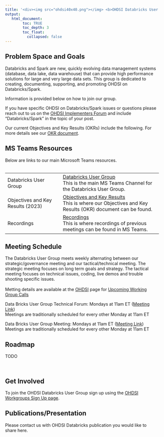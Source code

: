 ---
title: '<div><img src="ohdsi40x40.png"></img> <b>OHDSI Databricks User Group</b> </div>'
output:
   html_document:
        toc: TRUE
        toc_depth: 3
        toc_float:
          collapsed: false
---

<h2>Problem Space and Goals</h2>
<p>
  Databricks and Spark are new, quickly evolving data management systems (database, data lake, data warehouse) that can provide high performance solutions for large and very large data sets. 
  This group is dedicated to creating, documenting, supporting, and promoting OHDSI on Databricks/Spark. 
</p>
<p>
  Information is provided below on how to join our group. 
</p>
<p>
  If you have specific OHDSI on Databricks/Spark issues or questions please reach out to us on the 
  <a href="https://forums.ohdsi.org/c/implementers/6">OHDSI Implementers Forum</a> and include "Databricks/Spark" in the topic of your post. 
</p>

<p>
  Our current Objectives and Key Results (OKRs) include the following. 
  For more details see our 
  <a href="https://ohdsiorg.sharepoint.com/:f:/r/sites/Workgroup-Open-SourceCommunity/Shared%20Documents/Databricks%20Users%20Group/OKR-2023?csf=1&web=1&e=avdr2R">OKR document</a>.
</p>

<h2>MS Teams Resources</h2>

Below are links to our main Microsoft Teams resources.
<br/>
<br/>
<table claSS="table">
  <tr>
    <td>Databricks User Group</td>
    <td>
      <a href="https://teams.microsoft.com/l/channel/19%3a54e0717f78fb428ea842ca1d5fec53dc%40thread.tacv2/Databricks%2520Users%2520Group?groupId=3c4549e9-9de8-4827-9813-e751120326ad&tenantId=a30f0094-9120-4aab-ba4c-e5509023b2d5">Databricks User Group</a>
      <br/>
      This is the main MS Teams Channel for the Databricks User Group.  
    </td>
  </tr>

  <tr>
    <td>Objectives and Key Results (2023)</td>
    <td>
      <a href="https://ohdsiorg.sharepoint.com/:f:/r/sites/Workgroup-Open-SourceCommunity/Shared%20Documents/Databricks%20Users%20Group/OKR-2023?csf=1&web=1&e=avdr2R">Objectives and Key Results</a>
      <br/>
      This is where our Objectives and Key Results (OKR) document can be found.
    </td>
  </tr>

  <tr>
    <td>Recordings</td>
    <td>
      <a href="https://ohdsiorg.sharepoint.com/:f:/r/sites/Workgroup-Open-SourceCommunity/Shared%20Documents/Databricks%20Users%20Group/Recordings?csf=1&web=1&e=n9KDfM">Recordings</a>
      <br/>
      This is where recordings of previous meetings can be found in MS Teams.
    </td>
  </tr>

</table>

<h2>Meeting Schedule</h2>

<p>
  The Databricks User Group meets weekly alternating between our strategic/governance meeting 
  and our tactical/technical meeting. 
  The strategic meeting focuses on long term goals and strategy. 
  The tactical meeting focuses on technical issues, coding, live demos and trouble shooting specific issues. 
  <br/>
  <br/>
  Metting details are available at the 
  <a href="">OHDSI</a> page for <a href="https://ohdsi.org/upcoming-working-group-calls/">Upcoming Working Group Calls</a>
  
  
  Data Bricks User Group Technical Forum: Mondays at 11am ET ([Meeting Link](https://teams.microsoft.com/l/meetup-join/19%3a54e0717f78fb428ea842ca1d5fec53dc%40thread.tacv2/1678125983626?context=%7b%22Tid%22%3a%22a30f0094-9120-4aab-ba4c-e5509023b2d5%22%2c%22Oid%22%3a%22df92a21b-7fa5-4c86-9f81-9f6ec39e042c%22%7d))
  <br/>
  Meetings are traditionally scheduled for every other Monday at 11am ET  
  
  Data Bricks User Group Meeting: Mondays at 11am ET ([Meeting Link](https://teams.microsoft.com/l/meetup-join/19%3a54e0717f78fb428ea842ca1d5fec53dc%40thread.tacv2/1678125905884?context=%7b%22Tid%22%3a%22a30f0094-9120-4aab-ba4c-e5509023b2d5%22%2c%22Oid%22%3a%22df92a21b-7fa5-4c86-9f81-9f6ec39e042c%22%7d))
  <br/>
  Meetings are traditionally scheduled for every other Monday at 11am ET
  
</p>

<h2>Roadmap</h2>

TODO

<br>

<h2>Get Involved</h2>
To join the OHDSI Databricks User Group sign up using the 
<a href="https://forms.office.com/Pages/ResponsePage.aspx?id=lAAPoyCRq0q6TOVQkCOy1ZyG6Ud_r2tKuS0HcGnqiQZUOVJFUzBFWE1aSVlLN0ozR01MUVQ4T0RGNyQlQCN0PWcu">OHDSI Workgroups Sign Up page</a>. 


<h2>Publications/Presentation</h2>
Please contact us with OHDSI Databricks publication you would like to share here.  


